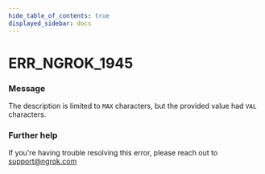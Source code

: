 ```yaml
---
hide_table_of_contents: true
displayed_sidebar: docs
---
```



# ERR_NGROK_1945

### Message
The description is limited to `MAX` characters, but the provided value had `VAL` characters.

<ErrorDetails error='err_ngrok_1945' />


### Further help
If you're having trouble resolving this error, please reach out to [support@ngrok.com](mailto:support@ngrok.com?subject=Help%20with%20ERR_NGROK_1945)

